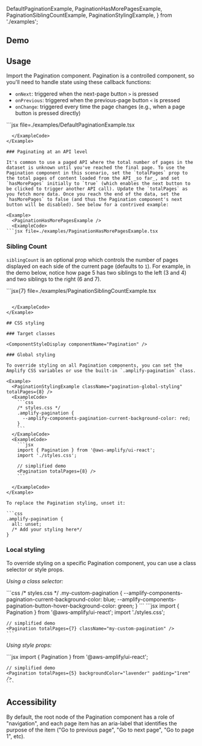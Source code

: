   DefaultPaginationExample,
  PaginationHasMorePagesExample,
  PaginationSiblingCountExample,
  PaginationStylingExample,
} from './examples';

## Demo

<PaginationDemo />

## Usage

Import the Pagination component. Pagination is a controlled component, so you'll need to handle state using these callback functions:

- `onNext`: triggered when the next-page button `>` is pressed
- `onPrevious`: triggered when the previous-page button `<` is pressed
- `onChange`: triggered every time the page changes (e.g., when a page button is pressed directly)

<Example>
  <DefaultPaginationExample />
  <ExampleCode>
```jsx file=./examples/DefaultPaginationExample.tsx

````
  </ExampleCode>
</Example>

### Paginating at an API level

It's common to use a paged API where the total number of pages in the dataset is unknown until you've reached the final page. To use the Pagination component in this scenario, set the `totalPages` prop to the total pages of content loaded from the API _so far_, and set `hasMorePages` initially to `true` (which enables the next button to be clicked to trigger another API call). Update the `totalPages` as you fetch more data. Once you reach the end of the data, set the `hasMorePages` to false (and thus the Pagination component's next button will be disabled). See below for a contrived example:

<Example>
  <PaginationHasMorePagesExample />
  <ExampleCode>
```jsx file=./examples/PaginationHasMorePagesExample.tsx

````

  </ExampleCode>
</Example>

### Sibling Count

`siblingCount` is an optional prop which controls the number of pages displayed on each side of the current page (defaults to `1`). For example, in the demo below, notice how page 5 has two siblings to the left (3 and 4) and two siblings to the right (6 and 7).

<Example>
  <PaginationSiblingCountExample />
  <ExampleCode>
```jsx{7} file=./examples/PaginationSiblingCountExample.tsx

````

  </ExampleCode>
</Example>

## CSS styling

### Target classes

<ComponentStyleDisplay componentName="Pagination" />

### Global styling

To override styling on all Pagination components, you can set the Amplify CSS variables or use the built-in `.amplify-pagination` class.

<Example>
  <PaginationStylingExample className="pagination-global-styling" totalPages={8} />
  <ExampleCode>
    ```css
    /* styles.css */
    .amplify-pagination {
      --amplify-components-pagination-current-background-color: red;
    }
    ```
  </ExampleCode>
  <ExampleCode>
    ```jsx
    import { Pagination } from '@aws-amplify/ui-react';
    import './styles.css';

    // simplified demo
    <Pagination totalPages={8} />
    ```

  </ExampleCode>
</Example>

To replace the Pagination styling, unset it:

```css
.amplify-pagination {
  all: unset;
  /* Add your styling here*/
}
````

### Local styling

To override styling on a specific Pagination component, you can use a class selector or style props.

_Using a class selector:_

<Example>
  <PaginationStylingExample className="my-custom-pagination" totalPages={7} />
  <ExampleCode>
    ```css
    /* styles.css */
    .my-custom-pagination {
      --amplify-components-pagination-current-background-color: blue;
      --amplify-components-pagination-button-hover-background-color: green;
    }
    ```
  </ExampleCode>
  <ExampleCode>
    ```jsx
    import { Pagination } from '@aws-amplify/ui-react';
    import './styles.css';

    // simplified demo
    <Pagination totalPages={7} className="my-custom-pagination" />
    ```

  </ExampleCode>
</Example>

_Using style props:_

<Example>
  <PaginationStylingExample totalPages={5} backgroundColor="lavender" padding="1rem" />
  <ExampleCode>
    ```jsx
    import { Pagination } from '@aws-amplify/ui-react';

    // simplified demo
    <Pagination totalPages={5} backgroundColor="lavender" padding="1rem" />
    ```

  </ExampleCode>
</Example>

## Accessibility

By default, the root node of the Pagination component has a role of "navigation", and each page item has an aria-label that identifies the purpose of the item ("Go to previous page", "Go to next page", "Go to page 1", etc).
